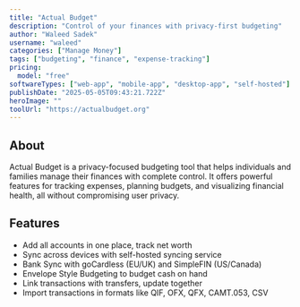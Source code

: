 ```yaml
---
title: "Actual Budget"
description: "Control of your finances with privacy-first budgeting"
author: "Waleed Sadek"
username: "waleed"
categories: ["Manage Money"]
tags: ["budgeting", "finance", "expense-tracking"]
pricing:
  model: "free"
softwareTypes: ["web-app", "mobile-app", "desktop-app", "self-hosted"]
publishDate: "2025-05-05T09:43:21.722Z"
heroImage: ""
toolUrl: "https://actualbudget.org"
---
```

## About
Actual Budget is a privacy-focused budgeting tool that helps individuals and families manage their finances with complete control. It offers powerful features for tracking expenses, planning budgets, and visualizing financial health, all without compromising user privacy.

## Features
- Add all accounts in one place, track net worth
- Sync across devices with self-hosted syncing service
- Bank Sync with goCardless (EU/UK) and SimpleFIN (US/Canada)
- Envelope Style Budgeting to budget cash on hand
- Link transactions with transfers, update together
- Import transactions in formats like QIF, OFX, QFX, CAMT.053, CSV
